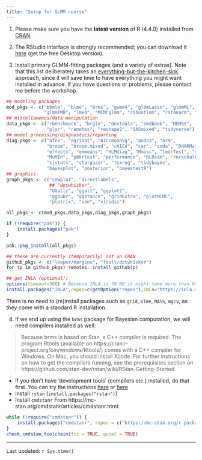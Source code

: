 ```yaml
---
title: "Setup for GLMM course"
---
```


1. Please make sure you have the **latest version** of R (4.4.0) installed from [CRAN](https://cran.r-project.org/).

2. The RStudio interface is strongly recommended; you can download it [here](https://www.rstudio.com/products/rstudio/download/) (get the free Desktop version).

3. Install primary GLMM-fitting packages (and a variety of extras).
Note that this list deliberately takes an [everything-but-the-kitchen-sink](https://en.wiktionary.org/wiki/everything_but_the_kitchen_sink#English) approach, since it will save time to have everything you might want installed in advance. If you have questions or problems, please contact me before the workshop.

```r
## modeling packages
mod_pkgs <- c("bbmle", "blme", "brms", "gamm4", "glmmLasso", "glmmML", "GLMMadaptive",
              "glmmTMB", "lme4", "MCMCglmm", "robustlmm", "rstanarm", "spaMM")
## miscellaneous/data manipulation
data_pkgs <- c("rbenchmark", "brglm", "devtools", "emdbook", "MEMSS",
               "plyr", "remotes", "reshape2", "SASmixed", "tidyverse")
## model processing/diagnostics/reporting
diag_pkgs <- c("afex", "agridat", "AICcmodavg", "aods3", "arm",
               "broom", "broom.mixed", "cAIC4", "car", "coda", "DHARMa",
               "effects", "emmeans", "HLMdiag", "Hmisc", "lmerTest", "multcomp",
               "MuMIn", "pbkrtest", "performance", "RLRsim", "rockchalk", "sjPlot",
               "sjstats", "stargazer", "texreg", "tidybayes",
               "bayesplot", "posterior", "bayestestR")
## graphics
graph_pkgs <- c("cowplot", "directlabels",
                ## "dotwhisker",
                "GGally", "ggalt", "ggplot2",
                "ggpubr", "ggstance", "gridExtra", "plotMCMC",
                "plotrix", "see", "viridis")

all_pkgs <- c(mod_pkgs,data_pkgs,diag_pkgs,graph_pkgs)

if (!require("pak")) {
    install.packages("pak")
}

pak::pkg_install(all_pkgs)

## these are currently (temporarily) not on CRAN
github_pkgs <- c("leeper/margins", "fsolt/dotwhisker")
for (p in github_pkgs) remotes::install_github(p)

## get INLA (optional!)
options(timeout=300) # Because INLA is 70 MB it might take more than 60 sec
install.packages("INLA",repos=c(getOption("repos"),INLA="https://inla.r-inla-download.org/R/stable"), dep=TRUE) 
```

There is no need to (re)install packages such as `grid`, `nlme`, `MASS`, `mgcv`, as they come with a standard R installation. 

4. If we end up using the `brms` package for Bayesian computation, we will need compilers installed as well: 

> Because brms is based on Stan, a C++ compiler is required. The program Rtools (available on https://cran.r-project.org/bin/windows/Rtools/) comes with a C++ compiler for Windows. On Mac, you should install Xcode. For further instructions on how to get the compilers running, see the prerequisites section on https://github.com/stan-dev/rstan/wiki/RStan-Getting-Started.

* If you don't have 'development tools' (compilers etc.) installed, do that first.  You can try the instructions [here](https://github.com/stan-dev/rstan/wiki/RStan-Getting-Started#configuring-c-toolchain) or [here](https://mc-stan.org/docs/cmdstan-guide/cmdstan-installation.html#cpp-toolchain)
* Install `rstan` (`install.packages("rstan")`)
* Install `cmdstanr`
From  https://mc-stan.org/cmdstanr/articles/cmdstanr.html:

```r
while (!require("cmdstanr")) {
    install.packages("cmdstanr", repos = c("https://mc-stan.org/r-packages/", getOption("repos", "https://cloud.r-project.org")))
}
check_cmdstan_toolchain(fix = TRUE, quiet = TRUE)
```

---
Last updated: `r Sys.time()`
